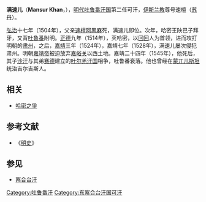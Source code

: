 '''满速儿'''（'''Mansur Khan'''，{{bd|1483年||1545年||catIdx=M}}），[[明代|明代]][[吐鲁番汗国|吐鲁番汗国]]第二任可汗，[[伊斯兰教|伊斯兰教]]尊号速檀（[[苏丹_(称谓)|苏丹]]）。

[[弘治|弘治]]十七年（1504年），父亲[[速檀阿黑麻|速檀阿黑麻]]死，满速儿即位。次年，哈密王陕巴子拜牙，又背[[吐鲁番|吐鲁番]]附明。[[正德_(明朝)|正德]]九年（1514年），灭哈密，以[[回民|回回]]人为首领，进而攻打明朝的[[肃州|肃州]]，之后，[[嘉靖|嘉靖]]三年（1524年），嘉靖七年（1528年），满速儿屡次侵犯肃州。明朝[[嘉靖帝|嘉靖帝]]被迫放弃[[嘉峪关|嘉峪关]]以西土地。嘉靖二十四年（1545年），他死后，其子[[沙汗|沙汗]]与其弟[[赛德|赛德]]建立的[[叶尔羌汗国|叶尔羌汗国]]相争，吐鲁番衰落。他也曾经在[[蒙兀儿斯坦|蒙兀儿斯坦]]统治吉尔吉斯人。

==相关==
*[[哈密之爭|哈密之爭]]

==参考文献==
*《[[明史|明史]]》
==参见==
*[[察合台汗|察合台汗]]
{{start box}}
{{s-before|[[速檀阿黑麻|速檀阿黑麻]]}}
{{s-title|[[吐鲁番|吐鲁番]]速檀|1504年－1545年}}
{{s-after|[[沙汗|沙汗]]}}
{{end box}}
[[Category:吐鲁番汗|Category:吐鲁番汗]]
[[Category:东察合台汗国可汗|Category:东察合台汗国可汗]]